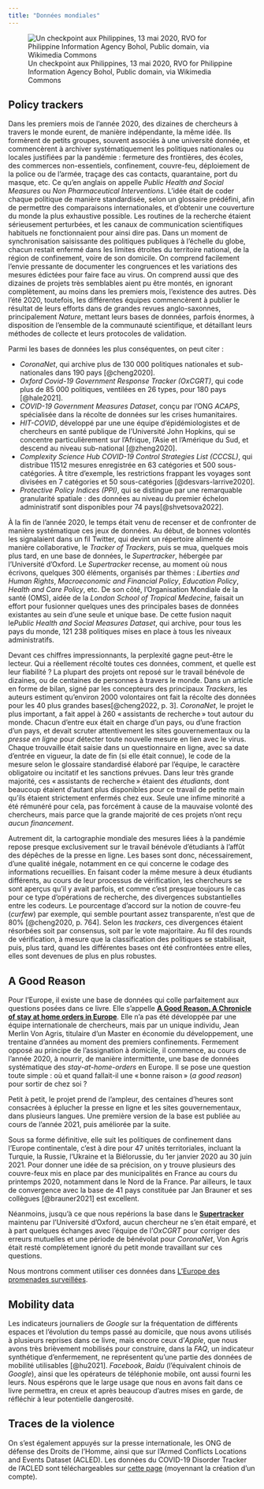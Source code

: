 ```yaml
---
title: "Données mondiales"
---
```


![Un checkpoint aux Philippines, 13 mai 2020, RVO for Philippine Information Agency Bohol, Public domain, via Wikimedia Commons](https://upload.wikimedia.org/wikipedia/commons/e/e6/Bohol_COVID-19_GCQ_checkpoint_1.jpg)

## Policy trackers

Dans les premiers mois de l'année 2020, des dizaines de chercheurs à travers le monde eurent, de manière indépendante, la même idée. Ils formèrent de petits groupes, souvent associés à une université donnée, et commencèrent à archiver systématiquement les politiques nationales ou locales justifiées par la pandémie : fermeture des frontières, des écoles, des commerces non-essentiels, confinement, couvre-feu, déploiement de la police ou de l'armée, traçage des cas contacts, quarantaine, port du masque, etc. Ce qu'en anglais on appelle *Public Health and Social Measures* ou *Non Pharmaceutical Interventions*. L'idée était de coder chaque politique de manière standardisée, selon un glossaire prédéfini, afin de permettre des comparaisons internationales, et d'obtenir une couverture du monde la plus exhaustive possible. Les routines de la recherche étaient sérieusement perturbées, et les canaux de communication scientifiques habituels ne fonctionnaient pour ainsi dire pas. Dans un moment de synchronisation saisissante des politiques publiques à l'échelle du globe, chacun restait enfermé dans les limites étroites du territoire national, de la région de confinement, voire de son domicile. On comprend facilement l'envie pressante de documenter les congruences et les variations des mesures édictées pour faire face au virus. On comprend aussi que des dizaines de projets très semblables aient pu être montés, en ignorant complètement, au moins dans les premiers mois, l'existence des autres. Dès l'été 2020, toutefois, les différentes équipes commencèrent à publier le résultat de leurs efforts dans de grandes revues anglo-saxonnes, principalement *Nature*, mettant leurs bases de données, parfois énormes, à disposition de l'ensemble de la communauté scientifique, et détaillant leurs méthodes de collecte et leurs protocoles de validation.

Parmi les bases de données les plus conséquentes, on peut citer :

-   *CoronaNet*, qui archive plus de 130 000 politiques nationales et sub-nationales dans 190 pays [@cheng2020].
-   *Oxford Covid-19 Government Response Tracker (OxCGRT)*, qui code plus de 85 000 politiques, ventilées en 26 types, pour 180 pays [@hale2021].
-   *COVID-19 Government Measures Dataset*, conçu par l'ONG *ACAPS*, spécialisée dans la récolte de données sur les crises humanitaires.
-   *HIT-COVID*, développé par une une équipe d'épidémiologistes et de chercheurs en santé publique de l'Université John Hopkins, qui se concentre particulièrement sur l'Afrique, l'Asie et l'Amérique du Sud, et descend au niveau sub-national [@zheng2020].
-   *Complexity Science Hub COVID-19 Control Strategies List (CCCSL)*, qui distribue 11512 mesures enregistrée en 63 catégories et 500 sous-catégories. À titre d'exemple, les restrictions frappant les voyages sont divisées en 7 catégories et 50 sous-catégories [@desvars-larrive2020].
-   *Protective Policy Indices (PPI)*, qui se distingue par une remarquable granularité spatiale : des données au niveau du premier échelon administratif sont disponibles pour 74 pays[@shvetsova2022].

À la fin de l'année 2020, le temps était venu de recenser et de confronter de manière systématique ces jeux de données. Au début, de bonnes volontés les signalaient dans un fil Twitter, qui devint un répertoire alimenté de manière collaborative, le *Tracker of Trackers*, puis se mua, quelques mois plus tard, en une base de données, le *Supertracker*, hébergée par l'Université d'Oxford. Le *Supertracker* recense, au moment où nous écrivons, quelques 300 éléments, organisés par thèmes : *Liberties and Human Rights*, *Macroeconomic and Financial Policy*, *Education Policy*, *Health and Care Policy*, etc. De son côté, l'Organisation Mondiale de la santé (OMS), aidée de la *London School of Tropical Medecine*, faisait un effort pour fusionner quelques unes des principales bases de données existantes au sein d'une seule et unique base. De cette fusion naquit le*Public Health and Social Measures Dataset*, qui archive, pour tous les pays du monde, 121 238 politiques mises en place à tous les niveaux administratifs.

Devant ces chiffres impressionnants, la perplexité gagne peut-être le lecteur. Qui a réellement récolté toutes ces données, comment, et quelle est leur fiabilité ? La plupart des projets ont reposé sur le travail bénévole de dizaines, ou de centaines de personnes à travers le monde. Dans un article en forme de bilan, signé par les concepteurs des principaux *Trackers*, les auteurs estiment qu'environ 2000 volontaires ont fait la récolte des données pour les 40 plus grandes bases[@cheng2022, p. 3]. *CoronaNet*, le projet le plus important, a fait appel à 260 « assistants de recherche » tout autour du monde. Chacun d'entre eux était en charge d'un pays, ou d'une fraction d'un pays, et devait scruter attentivement les sites gouvernementaux ou la *presse en ligne* pour détecter toute nouvelle mesure en lien avec le virus. Chaque trouvaille était saisie dans un questionnaire en ligne, avec sa date d'entrée en vigueur, la date de fin (si elle était connue), le code de la mesure selon le glossaire standardisé élaboré par l'équipe, le caractère obligatoire ou incitatif et les sanctions prévues. Dans leur très grande majorité, ces « assistants de recherche » étaient des *étudiants*, dont beaucoup étaient d'autant plus disponibles pour ce travail de petite main qu'ils étaient strictement enfermés chez eux. Seule une infime minorité a été rémunéré pour cela, pas forcément à cause de la mauvaise volonté des chercheurs, mais parce que la grande majorité de ces projets n'ont reçu *aucun financement*.

Autrement dit, la cartographie mondiale des mesures liées à la pandémie repose presque exclusivement sur le travail bénévole d'étudiants à l'affût des dépêches de la presse en ligne. Les bases sont donc, nécessairement, d'une qualité inégale, notamment en ce qui concerne le codage des informations recueillies. En faisant coder la même mesure à deux étudiants différents, au cours de leur processus de vérification, les chercheurs se sont aperçus qu'il y avait parfois, et comme c'est presque toujours le cas pour ce type d'opérations de recherche, des divergences substantielles entre les codeurs. Le pourcentage d'accord sur la notion de couvre-feu (*curfew*) par exemple, qui semble pourtant assez transparente, n'est que de 80% [@cheng2020, p. 764]. Selon les *trackers*, ces divergences étaient résorbées soit par consensus, soit par le vote majoritaire. Au fil des rounds de vérification, à mesure que la classification des politiques se stabilisait, puis, plus tard, quand les différentes bases ont été confrontées entre elles, elles sont devenues de plus en plus robustes.

## A Good Reason

Pour l'Europe, il existe une base de données qui colle parfaitement aux questions posées dans ce livre. Elle s'appelle [**A Good Reason. A Chronicle of stay at home orders in Europe**](https://www.a-good-reason.eu/). Elle n'a pas été développée par une équipe internationale de chercheurs, mais par un unique individu, Jean Merlin Von Agris, titulaire d'un Master en économie du développement, une trentaine d'années au moment des premiers confinements. Fermement opposé au principe de l'assignation à domicile, il commence, au cours de l'année 2020, à nourrir, de manière intermittente, une base de données systématique des *stay-at-home-orders* en Europe. Il se pose une question toute simple : où et quand fallait-il une « bonne raison » (*a good reason*) pour sortir de chez soi ?

Petit à petit, le projet prend de l'ampleur, des centaines d'heures sont consacrées à éplucher la presse en ligne et les sites gouvernementaux, dans plusieurs langues. Une première version de la base est publiée au cours de l'année 2021, puis améliorée par la suite.

Sous sa forme définitive, elle suit les politiques de confinement dans l'Europe continentale, c'est à dire pour 47 unités territoriales, incluant la Turquie, la Russie, l'Ukraine et la Biélorussie, du 1er janvier 2020 au 30 juin 2021. Pour donner une idée de sa précision, on y trouve plusieurs des couvre-feux mis en place par des municipalités en France au cours du printemps 2020, notamment dans le Nord de la France. Par ailleurs, le taux de convergence avec la base de 41 pays constituée par Jan Brauner et ses collègues [@brauner2021] est excellent.

Néanmoins, jusqu'à ce que nous repérions la base dans le [**Supertracker**](https://supertracker.spi.ox.ac.uk/) maintenu par l'Université d'Oxford, aucun chercheur ne s'en était emparé, et à part quelques échanges avec l'équipe de l'*OxCGRT* pour corriger des erreurs mutuelles et une période de bénévolat pour *CoronaNet*, Von Agris était resté complètement ignoré du petit monde travaillant sur ces questions.

Nous montrons comment utiliser ces données dans [L'Europe des promenades surveillées](https://l-attestation.github.io/exercices/promenades-surveillees-europe/).

## Mobility data

Les indicateurs journaliers de *Google* sur la fréquentation de différents espaces et l'évolution du temps passé au domicile, que nous avons utilisés à plusieurs reprises dans ce livre, mais encore ceux d'*Apple*, que nous avons très brièvement mobilisés pour construire, dans la *FAQ*, un indicateur synthétique d'enfermement, ne représentent qu'une partie des données de mobilité utilisables [@hu2021]. *Facebook*, *Baidu* (l'équivalent chinois de *Google*), ainsi que les opérateurs de téléphonie mobile, ont aussi fourni les leurs. Nous espérons que le large usage que nous en avons fait dans ce livre permettra, en creux et après beaucoup d'autres mises en garde, de réfléchir à leur potentielle dangerosité.

## Traces de la violence

On s'est également appuyés sur la presse internationale, les ONG de défense des Droits de l'Homme, ainsi que sur l'Armed Conflicts Locations and Events Dataset (ACLED). Les données du COVID-19 Disorder Tracker de l'ACLED sont téléchargeables sur [cette page](https://acleddata.com/analysis/covid-19-disorder-tracker/) (moyennant la création d'un compte).
